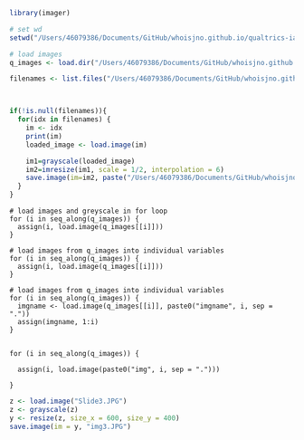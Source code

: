 ```r
library(imager)
```

```r
# set wd
setwd("/Users/46079386/Documents/GitHub/whoisjno.github.io/qualtrics-iat")

# load images
q_images <- load.dir("/Users/46079386/Documents/GitHub/whoisjno.github.io/qualtrics-iat/images")

```

```r

filenames <- list.files("/Users/46079386/Documents/GitHub/whoisjno.github.io/qualtrics-iat/images", pattern="*.jpg", full.names = TRUE)



if(!is.null(filenames)){
  for(idx in filenames) {
    im <- idx
    print(im)
    loaded_image <- load.image(im)

    im1=grayscale(loaded_image)
    im2=imresize(im1, scale = 1/2, interpolation = 6)
    save.image(im=im2, paste("/Users/46079386/Documents/GitHub/whoisjno.github.io/qualtrics-iat/images/GSimages",im))
  }
}

```

```drafts
# load images and greyscale in for loop
for (i in seq_along(q_images)) {
  assign(i, load.image(q_images[[i]]))
}

```

```drafts
# load images from q_images into individual variables
for (i in seq_along(q_images)) {
  assign(i, load.image(q_images[[i]]))
}

# load images from q_images into individual variables
for (i in seq_along(q_images)) {
  imgname <- load.image(q_images[[i]], paste0("imgname", i, sep = "."))
  assign(imgname, 1:i)
}


for (i in seq_along(q_images)) {

  assign(i, load.image(paste0("img", i, sep = ".")))

}

```


```r

z <- load.image("Slide3.JPG")
z <- grayscale(z)
y <- resize(z, size_x = 600, size_y = 400)
save.image(im = y, "img3.JPG")
```